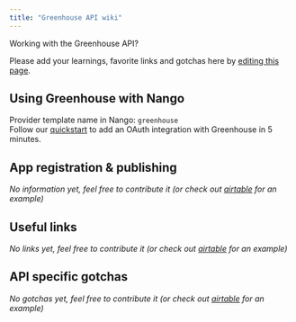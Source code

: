 ```yaml
---
title: "Greenhouse API wiki"
---
```


Working with the Greenhouse API?

Please add your learnings, favorite links and gotchas here by [editing this page](https://github.com/nangohq/nango/tree/master/docs/docs/providers/greenhouse.md).

## Using Greenhouse with Nango[](#using-greenhouse-with-nango "Direct link to Using Greenhouse with Nango")

Provider template name in Nango: `greenhouse`  
Follow our [quickstart](/quickstart) to add an OAuth integration with Greenhouse in 5 minutes.

## App registration & publishing[](#app-registration--publishing "Direct link to App registration & publishing")

_No information yet, feel free to contribute it (or check out [airtable](/providers/airtable) for an example)_

## Useful links[](#useful-links "Direct link to Useful links")

_No links yet, feel free to contribute it (or check out [airtable](/providers/airtable) for an example)_

## API specific gotchas[](#api-specific-gotchas "Direct link to API specific gotchas")

_No gotchas yet, feel free to contribute it (or check out [airtable](/providers/airtable) for an example)_